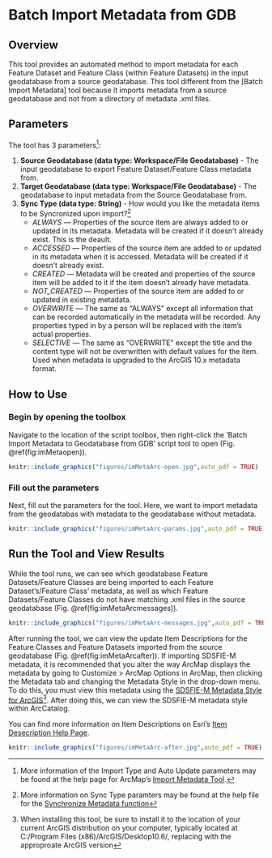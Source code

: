 # Batch Import Metadata from GDB {#imMetaGDB}

## Overview
This tool provides an automated method to import metadata for each Feature Dataset and Feature Class (within Feature Datasets) in the input geodatabase from a source geodatabase. This tool different from the [Batch Import Metadata] tool because it imports metadata from a source geodatabase and not from a directory of metadata .xml files.

## Parameters
The tool has 3 parameters^[More information of the Import Type and Auto Update parameters may be found at the help page for ArcMap's [Import Metadata Tool](http://desktop.arcgis.com/en/arcmap/latest/tools/conversion-toolbox/import-metadata.htm).]:  

1. **Source Geodatabase (data type: Workspace/File Geodatabase)** - The input geodatabase to export Feature Dataset/Feature Class metadata from.
2. **Target Geodatabase (data type: Workspace/File Geodatabase)** - The geodatabase to input metadata from the Source Geodatabase from.
3. **Sync Type (data type: String)** - How would you like the metadata items to be Syncronized upon import?^[More information on Sync Type paramters may be found at the help file for the [Synchronize Metadata function](http://desktop.arcgis.com/en/arcmap/latest/tools/conversion-toolbox/synchronize-metadata.htm)]
    + *ALWAYS* — Properties of the source item are always added to or updated in its metadata. Metadata will be created if it doesn't already exist. This is the deault.
    + *ACCESSED* — Properties of the source item are added to or updated in its metadata when it is accessed. Metadata will be created if it doesn't already exist.
    + *CREATED* — Metadata will be created and properties of the source item will be added to it if the item doesn't already have metadata.
    + *NOT_CREATED* — Properties of the source item are added to or updated in existing metadata.
    + *OVERWRITE* — The same as "ALWAYS" except all information that can be recorded automatically in the metadata will be recorded. Any properties typed in by a person will be replaced with the item's actual properties. 
    + *SELECTIVE* — The same as "OVERWRITE" except the title and the content type will not be overwritten with default values for the item. Used when metadata is upgraded to the ArcGIS 10.x metadata format. 
    

## How to Use
### Begin by opening the toolbox  
Navigate to the location of the script toolbox, then right-click the 'Batch Import Metadata to Geodatabase from GDB' script tool to open (Fig. \@ref(fig:imMetaopen)).
```r
knitr::include_graphics("figures/imMetaArc-open.jpg",auto_pdf = TRUE)
```
###  Fill out the parameters 
Next, fill out the parameters for the tool. Here, we want to import metadata from the geodatabas with metadata to the geodatabase without metadata.
```r
knitr::include_graphics("figures/imMetaArc-params.jpg",auto_pdf = TRUE)
```
## Run the Tool and View Results
While the tool runs, we can see which geodatabase Feature Datasets/Feature Classes are being imported to each Feature Dataset's/Feature Class' metadata, as well as which Feature Datasets/Feature Classes do not have matching .xml files in the source geodatabase (Fig. \@ref(fig:imMetaArcmessages)). 
```r
knitr::include_graphics("figures/imMetaArc-messages.jpg",auto_pdf = TRUE)
```

After running the tool, we can view the update Item Descriptions for the Feature Classes and Feature Datasets imported from the source geodatabase (Fig. \@ref(fig:imMetaArcafter)). If importing SDSFIE-M metadata, it is recommended that you alter the way ArcMap displays the metadata by going to Customize > ArcMap Options in ArcMap, then clicking the Metadata tab and changing the Metadata Style in the drop-down menu. To do this, you must view this metadata using the [SDSFIE-M Metadata Style for ArcGIS](https://www.sdsfieonline.org/Standards/Metadata)^[When installing this tool, be sure to install it to the location of your current ArcGIS distribution on your computer, typically located at C:/Program Files (x86)/ArcGIS/Desktop10.6/, replacing with the approproate ArcGIS version]. After doing this, we can view the SDSFIE-M metadata style within ArcCatalog.

You can find more information on Item Descriptions on Esri's [Item Desecription Help Page](http://desktop.arcgis.com/en/arcmap/latest/map/working-with-arcmap/documenting-items-in-the-catalog-window.htm).

```r
knitr::include_graphics("figures/imMetaArc-after.jpg",auto_pdf = TRUE)
```